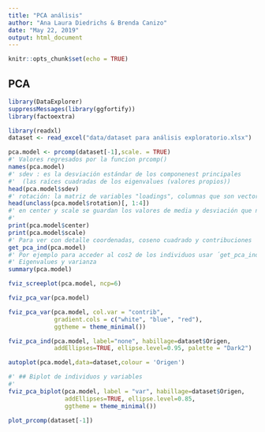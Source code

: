 ```yaml
---
title: "PCA análisis"
author: "Ana Laura Diedrichs & Brenda Canizo"
date: "May 22, 2019"
output: html_document
---
```


```r
knitr::opts_chunk$set(echo = TRUE)
```

## PCA

```r
library(DataExplorer)
suppressMessages(library(ggfortify))
library(factoextra)
```
```r
library(readxl)
dataset <- read_excel("data/dataset para análisis exploratorio.xlsx")
```
```r
pca.model <- prcomp(dataset[-1],scale. = TRUE)
#' Valores regresados por la funcion prcomp()
names(pca.model)
#' sdev : es la desviación estándar de los componenest principales
#'  (las raíces cuadradas de los eigenvalues (valores propios))
head(pca.model$sdev)
#' rotación: la matriz de variables "loadings", columnas que son vectores propios (eigenvectors)
head(unclass(pca.model$rotation)[, 1:4])
#' en center y scale se guardan los valores de media y desviación que normalizaron los datos
#' 
print(pca.model$center)
print(pca.model$scale)
#' Para ver con detalle coordenadas, coseno cuadrado y contribuciones
get_pca_ind(pca.model)
#' Por ejemplo para acceder al cos2 de los individuos usar ´get_pca_ind(pca.model)$cos2´
#' Eigenvalues y varianza
summary(pca.model)
```
```r
fviz_screeplot(pca.model, ncp=6)

```
```r

fviz_pca_var(pca.model)


```
```r
fviz_pca_var(pca.model, col.var = "contrib", 
             gradient.cols = c("white", "blue", "red"),
             ggtheme = theme_minimal())

```
```r
fviz_pca_ind(pca.model, label="none", habillage=dataset$Origen,
             addEllipses=TRUE, ellipse.level=0.95, palette = "Dark2")


```
```r
autoplot(pca.model,data=dataset,colour = 'Origen')


```
```r
#' ## Biplot de individuos y variables
#' 
fviz_pca_biplot(pca.model, label = "var", habillage=dataset$Origen,
                addEllipses=TRUE, ellipse.level=0.85,
                ggtheme = theme_minimal())

```

```r

plot_prcomp(dataset[-1])
```

